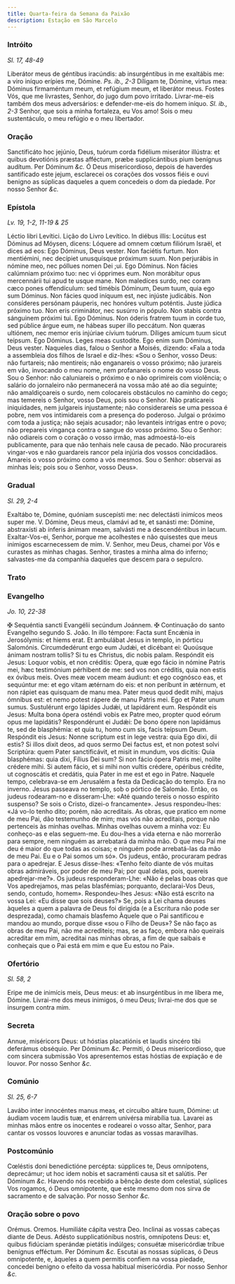 ```yaml
---
title: Quarta-feira da Semana da Paixão
description: Estação em São Marcelo
---
```


### Intróito

_Sl. 17, 48-49_

<div class="grid grid-cols-2 gap-5">
  <span class="text-justify">
    Liberátor meus de géntibus iracúndis: ab insurgéntibus in me exaltábis me: a
    viro iníquo erípies me, Dómine. <em>Ps. ib., 2-3</em> Díligam te, Dómine,
    virtus mea: Dóminus firmaméntum meum, et refúgium meum, et liberátor meus.
  </span>
  <span class="text-justify">
    Fostes Vós, que me livrastes, Senhor, do jugo dum povo irritado.
    Livrar-me-eis também dos meus adversários: e defender-me-eis do homem
    iníquo. <em>Sl. ib., 2-3</em> Senhor, que sois a minha fortaleza, eu Vos
    amo! Sois o meu sustentáculo, o meu refúgio e o meu libertador.
  </span>
</div>

### Oração

<div class="grid grid-cols-2 gap-5">
  <span class="text-justify">
    Sanctificáto hoc jejúnio, Deus, tuórum corda fidélium miserátor illústra: et
    quibus devotiónis præstas afféctum, præbe supplicántibus pium benígnus
    audítum. Per Dóminum <em>&c.</em>
  </span>
  <span class="text-justify">
    Ó Deus misericordioso, depois de haverdes santificado este jejum, esclarecei
    os corações dos vossos fiéis e ouvi benigno as súplicas daqueles a quem
    concedeis o dom da piedade. Por nosso Senhor <em>&c.</em>
  </span>
</div>

### Epístola

_Lv. 19, 1-2, 11-19 & 25_

<div class="grid grid-cols-2 gap-5">
  <span class="text-justify">Léctio libri Levítici.</span>
  <span class="text-justify">Lição do Livro Levítico.</span>
  <span class="text-justify">
    In diébus illis: Locútus est Dóminus ad Móysen, dicens: Lóquere ad omnem
    cœtum filiórum Israël, et dices ad eos: Ego Dóminus, Deus vester. Non
    faciétis furtum. Non mentiémini, nec decípiet unusquísque próximum suum. Non
    perjurábis in nómine meo, nec póllues nomen Dei ;ui. Ego Dóminus. Non fácies
    calúmniam próximo tuo: nec vi ópprimes eum. Non morábitur opus mercennárii
    tui apud te usque mane. Non maledíces surdo, nec coram cæco pones
    offendículum: sed timébis Dóminum, Deum tuum, quia ego sum Dóminus. Non
    fácies quod iníquum est, nec injúste judicábis. Non consíderes persónam
    páuperis, nec honóres vultum poténtis. Juste júdica próximo tuo. Non eris
    criminátor, nec susúrro in pópulo. Non stabis contra sánguinem próximi tui.
    Ego Dóminus. Non óderis fratrem tuum in corde tuo, sed públice árgue eum, ne
    hábeas super illo peccátum. Non quæras ultiónem, nec memor eris injúriae
    cívium tuórum. Díliges amícum tuum sicut teípsum. Ego Dóminus. Leges meas
    custodíte. Ego enim sum Dóminus, Deus vester.
  </span>
  <span class="text-justify">
    Naqueles dias, falou o Senhor a Moisés, dizendo: «Fala a toda a assembleia
    dos filhos de Israel e diz-lhes: «Sou o Senhor, vosso Deus: não furtareis;
    não mentireis; não enganareis o vosso próximo; não jurareis em vão,
    invocando o meu nome, nem profanareis o nome do vosso Deus. Sou o Senhor:
    não caluniareis o próximo e o não oprimireis com violência; o salário do
    jornaleiro não permanecerá na vossa mão até ao dia seguinte; não
    amaldiçoareis o surdo, nem colocareis obstáculos no caminho do cego; mas
    temereis o Senhor, vosso Deus, pois sou o Senhor. Não praticareis
    iniquidades, nem julgareis injustamente; não considerareis se uma pessoa é
    pobre, nem vos intimidareis com a presença do poderoso. Julgai o próximo com
    toda a justiça; não sejais acusador; não levanteis intrigas entre o povo;
    não prepareis vingança contra o sangue do vosso próximo. Sou o Senhor: não
    odiareis com o coração o vosso irmão, mas admoestá-lo-eis publicamente, para
    que não tenhais nele causa de pecado. Não procurareis vingar-vos e não
    guardareis rancor pela injúria dos vossos concidadãos. Amareis o vosso
    próximo como a vós mesmos. Sou o Senhor: observai as minhas leis; pois sou o
    Senhor, vosso Deus».
  </span>
</div>

### Gradual

_Sl. 29, 2-4_

<div class="grid grid-cols-2 gap-5">
  <span class="text-justify">
    Exaltábo te, Dómine, quóniam suscepísti me: nec delectásti inimícos meos
    super me. V. Dómine, Deus meus, clamávi ad te, et sanásti me: Dómine,
    abstraxísti ab ínferis ánimam meam, salvásti me a descendéntibus in lacum.
  </span>
  <span class="text-justify">
    Exaltar-Vos-ei, Senhor, porque me acolhestes e não quisestes que meus
    inimigos escarnecessem de mim. V. Senhor, meu Deus, chamei por Vós e
    curastes as minhas chagas. Senhor, tirastes a minha alma do inferno;
    salvastes-me da companhia daqueles que descem para o sepulcro.
  </span>
</div>

### Trato


<LinkCard href="/missal/quaresma/paixao#trato" title="Domingo da Paixão" />

### Evangelho

_Jo. 10, 22-38_

<div class="grid grid-cols-2 gap-5">
  <span class="text-justify">
    <span class="text-red-500">&#10016;</span> Sequéntia sancti Evangélii
    secúndum Joánnem.
  </span>
  <span class="text-justify">
    <span class="text-red-500">&#10016;</span> Continuação do santo Evangelho
    segundo S. João.
  </span>
  <span class="text-justify">
    In illo témpore: Facta sunt Encǽnia in Jerosólymis: et hiems erat. Et
    ambulábat Jesus in templo, in pórticu Salomónis. Circumdedérunt ergo eum
    Judǽi, et dicébant ei: Quoúsque ánimam nostram tollis? Si tu es Christus,
    dic nobis palam. Respóndit eis Jesus: Loquor vobis, et non créditis: Opera,
    quæ ego fácio in nómine Patris mei, hæc testimónium pérhibent de me: sed vos
    non créditis, quia non estis ex óvibus meis. Oves meæ vocem meam áudiunt: et
    ego cognósco eas, et sequúntur me: et ego vitam ætérnam do eis: et non
    períbunt in ætérnum, et non rápiet eas quisquam de manu mea. Pater meus quod
    dedit mihi, majus ómnibus est: et nemo potest rápere de manu Patris mei. Ego
    et Pater unum sumus. Sustulérunt ergo lápides Judǽi, ut lapidárent eum.
    Respóndit eis Jesus: Multa bona ópera osténdi vobis ex Patre meo, propter
    quod eórum opus me lapidátis? Respondérunt ei Judǽi: De bono ópere non
    lapidámus te, sed de blasphémia: et quia tu, homo cum sis, facis teípsum
    Deum. Respóndit eis Jesus: Nonne scriptum est in lege vestra: quia Ego dixi,
    dii estis? Si illos dixit deos, ad quos sermo Dei factus est, et non potest
    solvi Scriptúra: quem Pater sanctificávit, et misit in mundum, vos dicitis:
    Quia blasphémas: quia dixi, Fílius Dei sum? Si non fácio ópera Patris mei,
    nolíte crédere mihi. Si autem fácio, et si mihi non vultis crédere, opéribus
    crédite, ut cognoscátis et credátis, quia Pater in me est et ego in Patre.
  </span>
  <span class="text-justify">
    Naquele tempo, celebrava-se em Jerusalém a festa da Dedicação do templo. Era
    no inverno. Jesus passeava no templo, sob o pórtico de Salomão. Então, os
    judeus rodearam-no e disseram-Lhe: «Até quando tereis o nosso espírito
    suspenso? Se sois o Cristo, dizei-o francamente». Jesus respondeu-lhes: «Já
    vo-lo tenho dito; porém, não acreditais. As obras, que pratico em nome de
    meu Pai, dão testemunho de mim; mas vós não acreditais, porque não
    pertenceis às minhas ovelhas. Minhas ovelhas ouvem a minha voz: Eu
    conheço-as e elas seguem-me. Eu dou-lhes a vida eterna e não morrerão para
    sempre, nem ninguém as arrebatará da minha mão. O que meu Pai me deu é maior
    do que todas as coisas; e ninguém pode arrebatá-las da mão de meu Pai. Eu e
    o Pai somos um só». Os judeus, então, procuraram pedras para o apedrejar. E
    Jesus disse-lhes: «Tenho feito diante de vós muitas obras admiráveis, por
    poder de meu Pai; por qual delas, pois, quereis apedrejar-me?». Os judeus
    responderam-Lhe: «Não é pelas boas obras que Vos apedrejamos, mas pelas
    blasfémias; porquanto, declarai-Vos Deus, sendo, contudo, homem».
    Respondeu-lhes Jesus: «Não está escrito na vossa Lei: «Eu disse que sois
    deuses?» Se, pois a Lei chama deuses àqueles a quem a palavra de Deus foi
    dirigida (e a Escritura não pode ser desprezada), como chamais blasfemo
    Àquele que o Pai santificou e mandou ao mundo, porque disse «sou o Filho de
    Deus»? Se não faço as obras de meu Pai, não me acrediteis; mas, se as faço,
    embora não queirais acreditar em mim, acreditai nas minhas obras, a fim de
    que saibais e conheçais que o Pai está em mim e que Eu estou no Pai».
  </span>
</div>

### Ofertório

_Sl. 58, 2_

<div class="grid grid-cols-2 gap-5">
  <span class="text-justify">
    Eripe me de inimícis meis, Deus meus: et ab insurgéntibus in me líbera me,
    Dómine.
  </span>
  <span class="text-justify">
    Livrai-me dos meus inimigos, ó meu Deus; livrai-me dos que se insurgem
    contra mim.
  </span>
</div>

### Secreta

<div class="grid grid-cols-2 gap-5">
  <span class="text-justify">
    Annue, miséricors Deus: ut hóstias placatiónis et laudis sincéro tibi
    deferámus obséquio. Per Dóminum <em>&c.</em>
  </span>
  <span class="text-justify">
    Permiti, ó Deus misericordioso, que com sincera submissão Vos apresentemos
    estas hóstias de expiação e de louvor. Por nosso Senhor <em>&c.</em>
  </span>
</div>

### Comúnio

_Sl. 25, 6-7_

<div class="grid grid-cols-2 gap-5">
  <span class="text-justify">
    Lavábo inter innocéntes manus meas, et circuíbo altáre tuum, Dómine: ut
    áudiam vocem laudis tuæ, et enárrem univérsa mirabília tua.
  </span>
  <span class="text-justify">
    Lavarei as minhas mãos entre os inocentes e rodearei o vosso altar, Senhor,
    para cantar os vossos louvores e anunciar todas as vossas maravilhas.
  </span>
</div>

### Postcomúnio

<div class="grid grid-cols-2 gap-5">
  <span class="text-justify">
    Cœléstis doni benedictióne percépta: súpplices te, Deus omnípotens,
    deprecámur; ut hoc idem nobis et sacraménti causa sit et salútis. Per
    Dóminum <em>&c.</em>
  </span>
  <span class="text-justify">
    Havendo nós recebido a bênção deste dom celestial, súplices Vos rogamos, ó
    Deus omnipotente, que este mesmo dom nos sirva de sacramento e de salvação.
    Por nosso Senhor <em>&c.</em>
  </span>
</div>

### Oração sobre o povo

<div class="grid grid-cols-2 gap-5">
  <span class="text-red-500 text-center">Orémus.</span>
  <span class="text-red-500 text-center">Oremos.</span>
  <span class="text-justify">Humiliáte cápita vestra Deo.</span>
  <span class="text-justify">Inclinai as vossas cabeças diante de Deus.</span>
  <span class="text-justify">
    Adésto supplicatiónibus nostris, omnípotens Deus: et, quibus fidúciam
    sperándæ pietátis indúlges; consuétæ misericórdiæ tríbue benígnus efféctum.
    Per Dóminum <em>&c.</em>
  </span>
  <span class="text-justify">
    Escutai as nossas súplicas, ó Deus omnipotente, e, àqueles a quem permitis
    confiem na vossa piedade, concedei benigno o efeito da vossa habitual
    misericórdia. Por nosso Senhor <em>&c.</em>
  </span>
</div>
